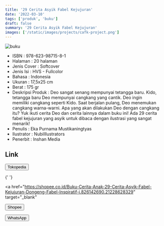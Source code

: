 ```yaml
---
title: '29 Cerita Asyik Fabel Kejujuran'
date: '2022-03-10'
tags: ['produk', 'buku']
draft: false
summary: '29 Cerita Asyik Fabel Kejujuran'
images: ['/static/images/projects/cafk-project.png']
---
```


![buku](/static/images/projects/cafk-project.png)

- ISBN : 978-623-98715-8-1
- Halaman : 20 halaman
- Jenis Cover : Softcover
- Jenis Isi : HVS - Fullcolor
- Bahasa : Indonesia
- Ukuran : 17,5x25 cm
- Berat : 175 gr
- Deskripsi Produk : Deo sangat senang mempunyai tetangga baru. Kido, tetangga baru Deo mempunyai cangkang yang cantik. Deo ingin memiliki cangkang seperti Kido. Saat berjalan pulang, Deo menemukan cangkang warna-warni. Apa yang akan dilakukan Deo dengan cangkang itu?
  Yuk ikuti cerita Deo dan cerita lainnya dalam buku ini! Ada 29 cerita fabel kejujuran yang asyik untuk dibaca dengan ilustrasi yang sangat menarik!
- Penulis : Eka Purnama Mustikaningtyas
- Ilustrator : NubiIllustrators
- Penerbit : Inshan Media

## Link

<div>
  <a href="https://www.tokopedia.com/inshanbooks-store/buku-cerita-anak-29-cerita-asyik-fabel-kejujuran?extParam=whid%3D14055660"
  target="_blank">
    <button className="btn-tokped">Tokopedia</button>
  </a>

{' '}

<a
  href="https://shopee.co.id/Buku-Cerita-Anak-29-Cerita-Asyik-Fabel-Kejujuran-Dongeng-Fabel-Inspiratif-i.826142690.21228628329"
  target="_blank"
>
  <button className="btn-shopee">Shopee</button>
</a>

  <a href="https://wa.me/6285747101917" 
  target="_blank">
    <button className="btn-wa">WhatsApp</button>
  </a>
</div>
